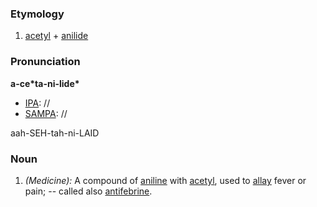 ===Etymology===
#[[acetyl]] + [[anilide]]
===Pronunciation===
'''a-ce*ta-ni-lide*'''
*[[IPA]]: //
*[[SAMPA]]: //
aah-SEH-tah-ni-LAID
===Noun===
#''(Medicine):'' A compound of [[aniline]] with [[acetyl]], used to [[allay]] fever or pain; -- called also [[antifebrine]].